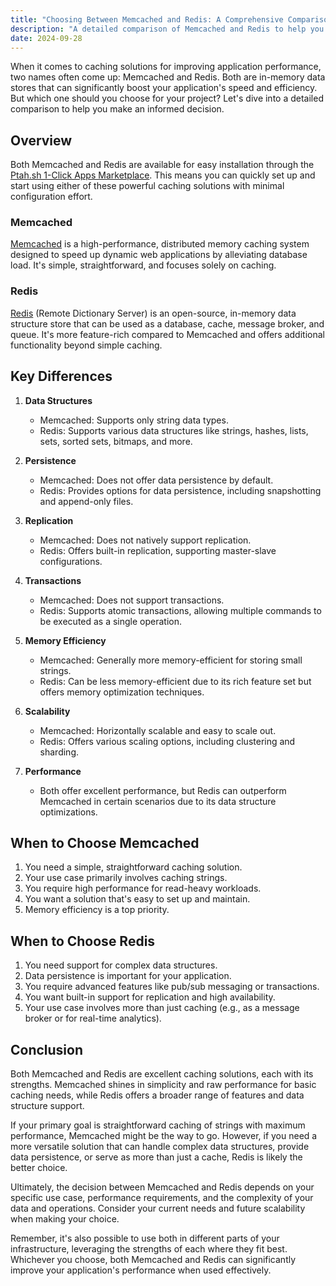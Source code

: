 ```yaml
---
title: "Choosing Between Memcached and Redis: A Comprehensive Comparison"
description: "A detailed comparison of Memcached and Redis to help you choose the right caching solution for your project."
date: 2024-09-28
---
```


When it comes to caching solutions for improving application performance, two names often come up: Memcached and Redis. Both are in-memory data stores that can significantly boost your application's speed and efficiency. But which one should you choose for your project? Let's dive into a detailed comparison to help you make an informed decision.

## Overview

<Aside type="note">
   Both Memcached and Redis are available for easy installation through the <a href="/marketplace/">Ptah.sh 1-Click Apps Marketplace</a>. This means you can quickly set up and start using either of these powerful caching solutions with minimal configuration effort.
</Aside>

### Memcached
[Memcached](/marketplace/databases/memcached/) is a high-performance, distributed memory caching system designed to speed up dynamic web applications by alleviating database load. It's simple, straightforward, and focuses solely on caching.

### Redis
[Redis](/marketplace/databases/redis/) (Remote Dictionary Server) is an open-source, in-memory data structure store that can be used as a database, cache, message broker, and queue. It's more feature-rich compared to Memcached and offers additional functionality beyond simple caching.


## Key Differences

1. **Data Structures**
   - Memcached: Supports only string data types.
   - Redis: Supports various data structures like strings, hashes, lists, sets, sorted sets, bitmaps, and more.

2. **Persistence**
   - Memcached: Does not offer data persistence by default.
   - Redis: Provides options for data persistence, including snapshotting and append-only files.

3. **Replication**
   - Memcached: Does not natively support replication.
   - Redis: Offers built-in replication, supporting master-slave configurations.

4. **Transactions**
   - Memcached: Does not support transactions.
   - Redis: Supports atomic transactions, allowing multiple commands to be executed as a single operation.

5. **Memory Efficiency**
   - Memcached: Generally more memory-efficient for storing small strings.
   - Redis: Can be less memory-efficient due to its rich feature set but offers memory optimization techniques.

6. **Scalability**
   - Memcached: Horizontally scalable and easy to scale out.
   - Redis: Offers various scaling options, including clustering and sharding.

7. **Performance**
   - Both offer excellent performance, but Redis can outperform Memcached in certain scenarios due to its data structure optimizations.

## When to Choose Memcached

1. You need a simple, straightforward caching solution.
2. Your use case primarily involves caching strings.
3. You require high performance for read-heavy workloads.
4. You want a solution that's easy to set up and maintain.
5. Memory efficiency is a top priority.

## When to Choose Redis

1. You need support for complex data structures.
2. Data persistence is important for your application.
3. You require advanced features like pub/sub messaging or transactions.
4. You want built-in support for replication and high availability.
5. Your use case involves more than just caching (e.g., as a message broker or for real-time analytics).

## Conclusion

Both Memcached and Redis are excellent caching solutions, each with its strengths. Memcached shines in simplicity and raw performance for basic caching needs, while Redis offers a broader range of features and data structure support.

If your primary goal is straightforward caching of strings with maximum performance, Memcached might be the way to go. However, if you need a more versatile solution that can handle complex data structures, provide data persistence, or serve as more than just a cache, Redis is likely the better choice.

Ultimately, the decision between Memcached and Redis depends on your specific use case, performance requirements, and the complexity of your data and operations. Consider your current needs and future scalability when making your choice.

Remember, it's also possible to use both in different parts of your infrastructure, leveraging the strengths of each where they fit best. Whichever you choose, both Memcached and Redis can significantly improve your application's performance when used effectively.

<DocsCTA />